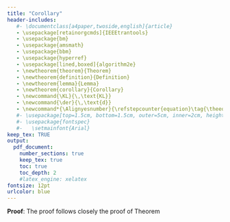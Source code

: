 ```yaml
---
title: "Corollary"
header-includes:
   #- \documentclass[a4paper,twoside,english]{article}
   - \usepackage[retainorgcmds]{IEEEtrantools}
   - \usepackage{bm}
   - \usepackage{amsmath}
   - \usepackage{bbm}
   - \usepackage{hyperref}
   - \usepackage[lined,boxed]{algorithm2e}
   - \newtheorem{theorem}{Theorem}
   - \newtheorem{definition}{Definition}
   - \newtheorem{lemma}{Lemma}
   - \newtheorem{corollary}{Corollary}
   - \newcommand{\KL}{\,\text{KL}}
   - \newcommand{\der}{\,\text{d}}
   - \newcommand*{\Alignyesnumber}{\refstepcounter{equation}\tag{\theequation}}%
   #- \usepackage[top=1.5cm, bottom=1.5cm, outer=5cm, inner=2cm, heightrounded, marginparwidth=2.5cm, marginparsep=2cm]{geometry}
   #- \usepackage{fontspec}
   #-   \setmainfont{Arial}
keep_tex: TRUE
output:
  pdf_document:
    number_sections: true
    keep_tex: true
    toc: true
    toc_depth: 2
    #latex_engine: xelatex
fontsize: 12pt
urlcolor: blue
---
```


\begin{corollary}
Let $\nu = \nu_1$ be a one-armed thresholding bandit model where $\tau$ is the threshold fixed upfront. Let $\nu$ be from the univariate canonical exponential family of distributions such that it can be parameterized by its mean, $\mu_1$, and the Kullback-Leibler divergence between distributions $\nu_1$ and $\nu_1'$ can be written as $\KL(\nu_1', \nu_1) = \KL(\mu_1', \mu_1)$. In the fixed budget setting, any consistent algorithm satisfies:

$$
\lim_{t \rightarrow \infty}- \frac{1}{t} \log p_t(\nu) \leq \KL(\tau, \mu_1)
$$
\end{corollary}

**Proof**: The proof follows closely the proof of Theorem 